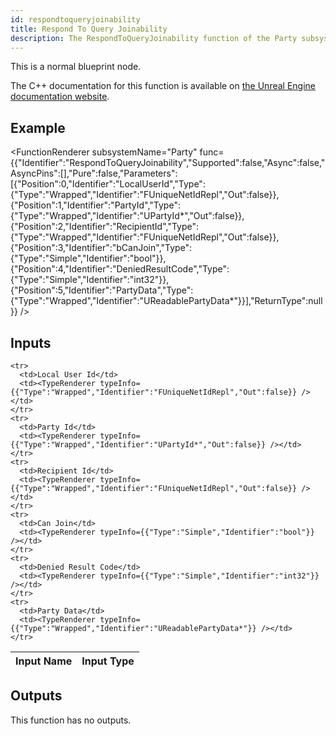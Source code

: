```yaml
---
id: respondtoqueryjoinability
title: Respond To Query Joinability
description: The RespondToQueryJoinability function of the Party subsystem.
---
```



This is a normal blueprint node.

The C++ documentation for this function is available on [the Unreal Engine documentation website](https://dev.epicgames.com/documentation/en-us/unreal-engine/API/Plugins/OnlineSubsystem/Interfaces/IOnlineParty/).

## Example

<FunctionRenderer subsystemName="Party" func={{"Identifier":"RespondToQueryJoinability","Supported":false,"Async":false,"AsyncPins":[],"Pure":false,"Parameters":[{"Position":0,"Identifier":"LocalUserId","Type":{"Type":"Wrapped","Identifier":"FUniqueNetIdRepl","Out":false}},{"Position":1,"Identifier":"PartyId","Type":{"Type":"Wrapped","Identifier":"UPartyId*","Out":false}},{"Position":2,"Identifier":"RecipientId","Type":{"Type":"Wrapped","Identifier":"FUniqueNetIdRepl","Out":false}},{"Position":3,"Identifier":"bCanJoin","Type":{"Type":"Simple","Identifier":"bool"}},{"Position":4,"Identifier":"DeniedResultCode","Type":{"Type":"Simple","Identifier":"int32"}},{"Position":5,"Identifier":"PartyData","Type":{"Type":"Wrapped","Identifier":"UReadablePartyData*"}}],"ReturnType":null}} />

## Inputs


<table>
  <thead>
    <tr>
      <th>Input Name</th>
      <th>Input Type</th>
    </tr>
  </thead>
  <tbody>
    
    <tr>
      <td>Local User Id</td>
      <td><TypeRenderer typeInfo={{"Type":"Wrapped","Identifier":"FUniqueNetIdRepl","Out":false}} /></td>
    </tr>
    <tr>
      <td>Party Id</td>
      <td><TypeRenderer typeInfo={{"Type":"Wrapped","Identifier":"UPartyId*","Out":false}} /></td>
    </tr>
    <tr>
      <td>Recipient Id</td>
      <td><TypeRenderer typeInfo={{"Type":"Wrapped","Identifier":"FUniqueNetIdRepl","Out":false}} /></td>
    </tr>
    <tr>
      <td>Can Join</td>
      <td><TypeRenderer typeInfo={{"Type":"Simple","Identifier":"bool"}} /></td>
    </tr>
    <tr>
      <td>Denied Result Code</td>
      <td><TypeRenderer typeInfo={{"Type":"Simple","Identifier":"int32"}} /></td>
    </tr>
    <tr>
      <td>Party Data</td>
      <td><TypeRenderer typeInfo={{"Type":"Wrapped","Identifier":"UReadablePartyData*"}} /></td>
    </tr>
  </tbody>
</table>


## Outputs

This function has no outputs.


